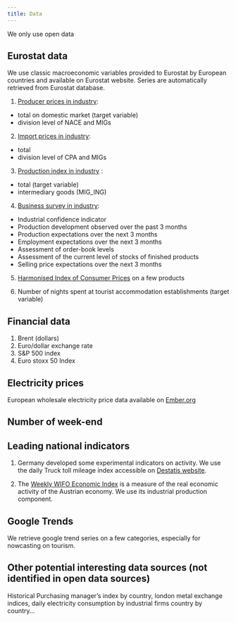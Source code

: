 ```yaml
---
title: Data
---
```


We only use open data

## Eurostat data

We use classic macroeconomic variables provided to Eurostat by European countries and available on Eurostat website. Series are automatically retrieved from Eurostat database.

1.  [Producer prices in industry](https://ec.europa.eu/eurostat/databrowser/view/sts_inppd_m/default/table?lang=en):

-   total on domestic market (target variable)
-   division level of NACE and MIGs

2.  [Import prices in industry]():

-   total
-   division level of CPA and MIGs

3.  [Production index in industry](https://ec.europa.eu/eurostat/databrowser/view/sts_inpr_m/default/table?lang=en) :

-   total (target variable)
-   intermediary goods (MIG_ING)

4.  [Business survey in industry](https://ec.europa.eu/eurostat/databrowser/view/ei_bsin_m_r2/default/table?lang=en):

-   Industrial confidence indicator
-   Production development observed over the past 3 months
-   Production expectations over the next 3 months
-   Employment expectations over the next 3 months
-   Assessment of order-book levels
-   Assessment of the current level of stocks of finished products
-   Selling price expectations over the next 3 months

5.  [Harmonised Index of Consumer Prices](https://ec.europa.eu/eurostat/databrowser/view/prc_hicp_midx/default/table?lang=en) on a few products

6.  Number of nights spent at tourist accommodation establishments (target variable)

## Financial data

1.  Brent (dollars)
2.  Euro/dollar exchange rate
3.  S&P 500 index
4.  Euro stoxx 50 Index

## Electricity prices

European wholesale electricity price data available on [Ember.org](https://ember-climate.org/data-catalogue/european-wholesale-electricity-price-data/)

## Number of week-end

## Leading national indicators

1. Germany developed some experimental indicators on activity. We use the daily Truck toll mileage index accessible on [Destatis website](https://www.destatis.de/EN/Service/EXDAT/Datensaetze/truck-toll-mileage.html).

2. The [Weekly WIFO Economic Index](https://www.wifo.ac.at/en/topics/business_cycle/wifo_leading_indicator/wifo_leading_indicator) is a measure of the real economic activity of the Austrian economy. We use its industrial production component.

## Google Trends

We retrieve google trend series on a few categories, especially for nowcasting on tourism.

## Other potential interesting data sources (not identified in open data sources)

Historical Purchasing manager's index by country, london metal exchange indices, daily electricity consumption by industrial firms country by country...
